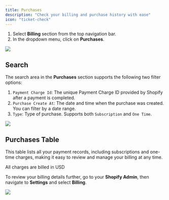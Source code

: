 ```yaml
---
title: Purchases
description: "Check your billing and purchase history with ease"
icon: "ticket-check"
---
```


1. Select **Billing** section from the top navigation bar.
2. In the dropdown menu, click on **Purchases**.
<Frame>
  <img src="/images/billing/purchases/PixPin_2025-05-08_15-28-12.png" />
</Frame>

## Search
The search area in the **Purchases** section supports the following two filter options:
1. `Payment Charge Id`: The unique Payment Charge ID provided by Shopify after a payment is completed.
2. `Purchase Create At`: The date and time when the purchase was created. You can filter by a date range.
3. `Type`: Type of purchase. Supports both `Subscription` and `One Time`.
<Frame>
  <img src="/images/billing/purchases/PixPin_2025-05-08_15-29-49.png" />
</Frame>

## Purchases Table

This table lists all your payment records, including subscriptions and one-time charges, making it easy to review and manage your billing at any time.

<Tip>All charges are billed in USD</Tip>

To review your billing details further, go to your **Shopify Admin**, then navigate to **Settings** and select **Billing**.
<Frame>
  <img src="/images/billing/purchases/PixPin_2025-05-08_15-34-03.png" />
</Frame>
